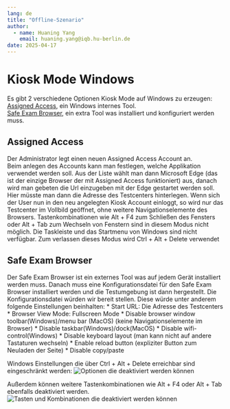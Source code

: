 ```yaml
---
lang: de
title: "Offline-Szenario"
author:
  - name: Huaning Yang
    email: huaning.yang@iqb.hu-berlin.de
date: 2025-04-17
---
```


# Kiosk Mode Windows
Es gibt 2 verschiedene Optionen Kiosk Mode auf Windows zu erzeugen:  
[Assigned Access](#assigned-access), ein Windows internes Tool.  
[Safe Exam Browser](#safe-exam-browser), ein extra Tool was installiert und konfiguriert werden muss.

## Assigned Access
Der Administrator legt einen neuen Assigned Access Account an.  
Beim anlegen des Accounts kann man festlegen, welche Applikation verwendet werden soll.
Aus der Liste wählt man dann Microsoft Edge (das ist der einzige Browser der mit Assigned Access funktioniert) aus, danach wird man gebeten die Url einzugeben mit der Edge gestartet werden soll. Hier müsste man dann die Adresse des Testcenters hinterlegen.
Wenn sich der User nun in den neu angelegten Kiosk Account einloggt, so wird nur das Testcenter im Vollbild geöffnet, ohne weitere Navigationselemente des Browsers.
Tastenkombinationen wie Alt + F4 zum Schließen des Fensters oder Alt + Tab zum Wechseln von Fenstern sind in diesem Modus nicht möglich. Die Taskleiste und das Startmenu von Windows sind nicht verfügbar.
Zum verlassen dieses Modus wird Ctrl + Alt + Delete verwendet

## Safe Exam Browser
Der Safe Exam Browser ist ein externes Tool was auf jedem Gerät installiert werden muss.
Danach muss eine Konfigurationsdatei für den Safe Exam Browser installiert werden und die Testumgebung ist dann hergestellt.
Die Konfigurationsdatei würden wir bereit stellen. Diese würde unter anderem folgende Einstellungen beinhalten:
* Start URL: Die Adresse des Testcenters
* Browser View Mode: Fullscreen Mode 
* Disable browser window toolbar(Windows)/menu bar (MacOS) (keine Navigationselemente im Browser)
* Disable taskbar(Windows)/dock(MacOS)
* Disable wifi-control(Windows)
* Disable keyboard layout (man kann nicht auf andere Tastaturen wechseln)
* Enable reload button (expliziter Button zum Neuladen der Seite)
* Disable copy/paste

Windows Einstellungen die über Ctrl + Alt + Delete erreichbar sind eingeschränkt werden:
![Optionen die deaktiviert werden können](seb_task.PNG){#fig-task}

Außerdem können weitere Tastenkombinationen wie Alt + F4 oder Alt + Tab ebenfalls deaktiviert werden.  
![Tasten und Kombinationen die deaktiviert werden können](seb_keys.PNG){#fig-keys}

